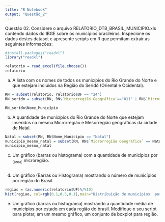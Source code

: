 ```yaml
---
title: "R Notebook"
output: "Questão_2"
---
```


Questão	02.	Considere	o	arquivo	RELATORIO_DTB_BRASIL_MUNICIPIO.xls	contendo	dados	do	IBGE	sobre	os	municípios	brasileiros.	Inspecione	os	dados	destes	dataset	e	apresente	scripts	em	R	que	permitam	extrair	as	seguintes	informações:
```r
#install.packages("readxl")
library("readxl")

relatorio = read_excel(file.choose())
relatorio
```



a) A	lista	com	os	nomes	de	todos	os	municípios	do	Rio	Grande	do	Norte	e	que	estejam incluídos	na	Região	do	Seridó	(Oriental	e Ocidental).

```r
RN = subset(relatorio, relatorio$UF == "24")
RN_serido = subset(RN, RN$`Microrregião Geográfica`=="011" | RN$`Microrregião Geográfica`=="012")

RN_serido$Nome_Município

```

b) A	quantidade	de	municípios	do	Rio	Grande	do	Norte	que	estejam inseridos	na	mesma Microrregião	e	Mesorregião	geográficas	da	cidade	de Natal.
```r
Natal = subset(RN, RN$Nome_Município == "Natal")
municipio_mesmo_natal = subset(RN, RN$`Microrregião Geográfica` == Natal$`Microrregião Geográfica` & RN$`Mesorregião Geográfica` == Natal$`Mesorregião Geográfica`)
municipio_mesmo_natal
```

c) Um	gráfico	(barras	ou	histograma)	com	a	quantidade	de	municípios	por ~(área)~ microregião.
```r


```

d) Um	gráfico	(Barras	ou	Histograma)	mostrando	o	número	de	municípios	por	região	do Brasil.
```r
regiao = (as.numeric(relatorio$UF)%/%10)
hist(regiao, col=rgb(0.1,0.5,0.1),main="Distribuição de municípios	por	região	do Brasil", xlab="Regiões", ylab="Nº de municípios")
```

e) Um	gráfico	(barras	ou	histograma)	mostrando	a	quantidade	média	de	municípios	por	estado	em	cada	região	do	brasil.	Modifique	o	seu	script	para	plotar,	em	um	mesmo	gráfico,	um	conjunto	de	boxplot	para	região.
```r

```

